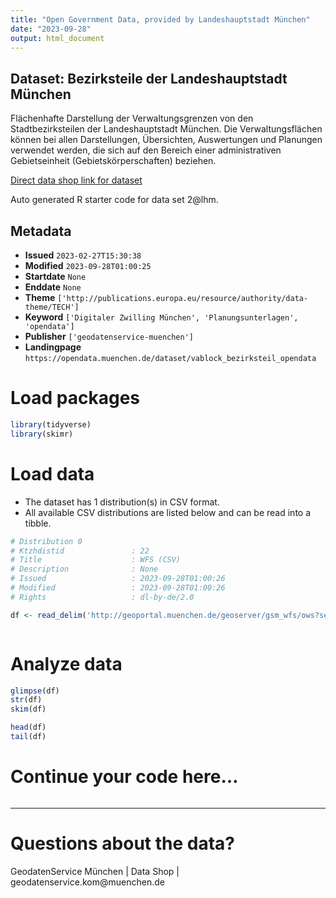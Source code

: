 ```yaml
---
title: "Open Government Data, provided by Landeshauptstadt München"
date: "2023-09-28"
output: html_document
---
```


## Dataset: Bezirksteile der Landeshauptstadt München

Flächenhafte Darstellung der Verwaltungsgrenzen von den Stadtbezirksteilen der Landeshauptstadt München. Die Verwaltungsflächen können bei allen Darstellungen, Übersichten, Auswertungen und Planungen verwendet werden, die sich auf den Bereich einer administrativen Gebietseinheit (Gebietskörperschaften) beziehen.

[Direct data shop link for dataset](https://opendata.muenchen.de/dataset/vablock_bezirksteil_opendata)

Auto generated R starter code for data set 2@lhm.

## Metadata

- **Issued** `2023-02-27T15:30:38`
- **Modified** `2023-09-28T01:00:25`
- **Startdate** `None`
- **Enddate** `None`
- **Theme** `['http://publications.europa.eu/resource/authority/data-theme/TECH']`
- **Keyword** `['Digitaler Zwilling München', 'Planungsunterlagen', 'opendata']`
- **Publisher** `['geodatenservice-muenchen']`
- **Landingpage** `https://opendata.muenchen.de/dataset/vablock_bezirksteil_opendata`


# Load packages

```r

library(tidyverse)
library(skimr)

```

# Load data

-   The dataset has 1 distribution(s) in CSV format.
-   All available CSV distributions are listed below and can be read into a tibble.

```r

# Distribution 0
# Ktzhdistid               : 22
# Title                    : WFS (CSV)
# Description              : None
# Issued                   : 2023-09-28T01:00:26
# Modified                 : 2023-09-28T01:00:26
# Rights                   : dl-by-de/2.0

df <- read_delim('http://geoportal.muenchen.de/geoserver/gsm_wfs/ows?service=WFS&version=1.0.0&request=GetFeature&typeName=gsm_wfs:vablock_bezirksteil_opendata&outputFormat=csv')



```

# Analyze data

```r

glimpse(df)
str(df)
skim(df)

head(df)
tail(df)

```

# Continue your code here...

```r

```

------------------------------------------------------------------------

# Questions about the data?

GeodatenService München | Data Shop | geodatenservice.kom@muenchen.de
